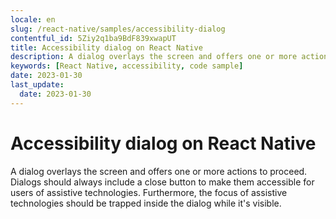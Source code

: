 ```yaml
---
locale: en
slug: /react-native/samples/accessibility-dialog
contentful_id: 5Ziy2q1ba9BdF839xwapUT
title: Accessibility dialog on React Native
description: A dialog overlays the screen and offers one or more actions to proceed.
keywords: [React Native, accessibility, code sample]
date: 2023-01-30
last_update:
  date: 2023-01-30
---
```


# Accessibility dialog on React Native

A dialog overlays the screen and offers one or more actions to proceed. Dialogs should always include a close button to make them accessible for users of assistive technologies. Furthermore, the focus of assistive technologies should be trapped inside the dialog while it's visible.

<CodeSample id="accessibility-dialog" framework="react-native" locale="en"/>
